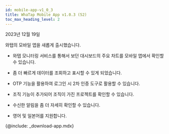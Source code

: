 ```yaml
---
id: mobile-app-v1_0_3
title: WhaTap Mobile App v1.0.3 (52)
toc_max_heading_level: 2
---
```


2023년 12월 19일

와탭의 모바일 앱을 새롭게 출시했습니다.

* 와탭 모니터링 서비스를 통해서 보던 대시보드의 주요 차트를 모바일 앱에서 확인할 수 있습니다.

* 좀 더 빠르게 데이터를 조회하고 표시할 수 있게 되었습니다. 

* OTP 기능을 활용하여 로그인 시 2차 인증 도구로 활용할 수 있습니다. 

* 조직 기능이 추가되어 조직이 가진 프로젝트를 확인할 수 있습니다.

* 수신한 알림을 좀 더 자세히 확인할 수 있습니다. 

* 영어 및 일본어를 지원합니다.

{@include: _download-app.mdx}

